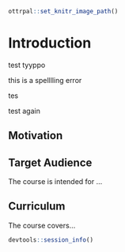 
```r
ottrpal::set_knitr_image_path()
```

# Introduction

test tyyppo

this is a spelllling error

tes

test again


## Motivation


## Target Audience  

The course is intended for ...

## Curriculum  

The course covers...


```r
devtools::session_info()
```
